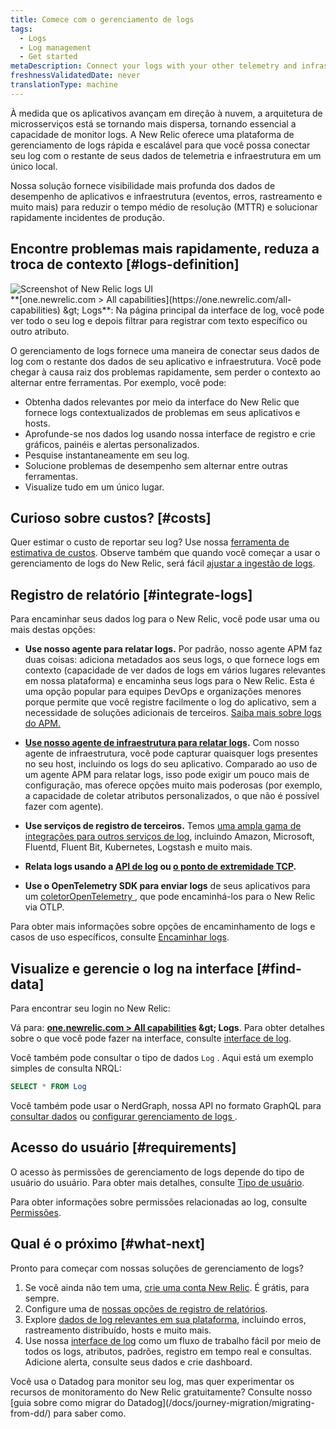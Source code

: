 ```yaml
---
title: Comece com o gerenciamento de logs
tags:
  - Logs
  - Log management
  - Get started
metaDescription: Connect your logs with your other telemetry and infrastructure data with the log management capabilities in New Relic.
freshnessValidatedDate: never
translationType: machine
---
```


À medida que os aplicativos avançam em direção à nuvem, a arquitetura de microsserviços está se tornando mais dispersa, tornando essencial a capacidade de monitor logs. A New Relic oferece uma plataforma de gerenciamento de logs rápida e escalável para que você possa conectar seu log com o restante de seus dados de telemetria e infraestrutura em um único local.

Nossa solução <InlinePopover type="logs" />fornece visibilidade mais profunda dos dados de desempenho de aplicativos e infraestrutura (eventos, erros, rastreamento e muito mais) para reduzir o tempo médio de resolução (MTTR) e solucionar rapidamente incidentes de produção.

## Encontre problemas mais rapidamente, reduza a troca de contexto [#logs-definition]

<img title="Screenshot of New Relic logs UI" alt="Screenshot of New Relic logs UI" src="/images/logs_screenshot-full_main-logs-ui.webp" />

<figcaption>
  <DNT>**[one.newrelic.com &gt; All capabilities](https://one.newrelic.com/all-capabilities) &amp;gt; Logs**</DNT>: Na página principal da interface de log, você pode ver todo o seu log e depois filtrar para registrar com texto específico ou outro atributo.
</figcaption>

O gerenciamento de logs fornece uma maneira de conectar seus dados de log com o restante dos dados de seu aplicativo e infraestrutura. Você pode chegar à causa raiz dos problemas rapidamente, sem perder o contexto ao alternar entre ferramentas. Por exemplo, você pode:

* Obtenha dados relevantes por meio da interface do New Relic que fornece logs contextualizados de problemas em seus aplicativos e hosts.
* Aprofunde-se nos dados log usando nossa interface de registro e crie gráficos, painéis e alertas personalizados.
* Pesquise instantaneamente em seu log.
* Solucione problemas de desempenho sem alternar entre outras ferramentas.
* Visualize tudo em um único lugar.

## Curioso sobre custos? [#costs]

Quer estimar o custo de reportar seu log? Use nossa [ferramenta de estimativa de custos](https://newrelic.com/blog/nerdlog/estimate-data-cost). Observe também que quando você começar a usar o gerenciamento de logs do New Relic, será fácil [ajustar a ingestão de logs](/docs/data-apis/manage-data/manage-data-coming-new-relic).

## Registro de relatório [#integrate-logs]

Para encaminhar seus dados log para o New Relic, você pode usar uma ou mais destas opções:

* **Use nosso agente <InlinePopover type="apm" />para relatar logs.** Por padrão, nosso agente APM faz duas coisas: adiciona metadados aos seus logs, o que fornece logs em contexto (capacidade de ver dados de logs em vários lugares relevantes em nossa plataforma) e encaminha seus logs para o New Relic. Esta é uma opção popular para equipes DevOps e organizações menores porque permite que você registre facilmente o log do aplicativo, sem a necessidade de soluções adicionais de terceiros. [Saiba mais sobre logs do APM.](/docs/apm/new-relic-apm/getting-started/get-started-logs-context)

* **[Use nosso agente de infraestrutura para relatar logs](/docs/logs/forward-logs/forward-your-logs-using-infrastructure-agent).** Com nosso agente de infraestrutura, você pode capturar quaisquer logs presentes no seu host, incluindo os logs do seu aplicativo. Comparado ao uso de um agente APM para relatar logs, isso pode exigir um pouco mais de configuração, mas oferece opções muito mais poderosas (por exemplo, a capacidade de coletar atributos personalizados, o que não é possível fazer com <InlinePopover type="apm" />agente).

* **Use serviços de registro de terceiros.** Temos [uma ampla gama de integrações para outros serviços de log](/docs/logs/forward-logs/enable-log-management-new-relic), incluindo Amazon, Microsoft, Fluentd, Fluent Bit, Kubernetes, Logstash e muito mais.

* **Relata logs usando a [API de log](/docs/logs/log-api/introduction-log-api/) ou [o ponto de extremidade TCP](/docs/logs/log-api/use-tcp-endpoint-forward-logs-new-relic).**

* **Use o OpenTelemetry SDK para enviar logs** de seus aplicativos para um [coletorOpenTelemetry ](/docs/more-integrations/open-source-telemetry-integrations/opentelemetry/best-practices/opentelemetry-best-practices-logs), que pode encaminhá-los para o New Relic via OTLP.

Para obter mais informações sobre opções de encaminhamento de logs e casos de uso específicos, consulte [Encaminhar logs](/docs/logs/forward-logs/enable-log-management-new-relic).

## Visualize e gerencie o log na interface [#find-data]

Para encontrar seu login no New Relic:

Vá para: <DNT>**[one.newrelic.com &gt; All capabilities](https://one.newrelic.com/all-capabilities) &amp;gt; Logs**</DNT>. Para obter detalhes sobre o que você pode fazer na interface, consulte [interface de log](/docs/logs/ui-data/use-logs-ui).

Você também pode consultar o tipo de dados `Log` . Aqui está um exemplo simples de consulta NRQL:

```sql
SELECT * FROM Log
```

Você também pode usar o NerdGraph, nossa API no formato GraphQL para [consultar dados](/docs/apis/nerdgraph/examples/nerdgraph-nrql-tutorial) ou [configurar gerenciamento de logs ](/docs/apis/nerdgraph/examples/nerdgraph-log-parsing-rules-tutorial).

## Acesso do usuário [#requirements]

O acesso às permissões de gerenciamento de logs depende do tipo de usuário do usuário. Para obter mais detalhes, consulte [Tipo de usuário](/docs/accounts/accounts-billing/new-relic-one-user-management/user-type#user-type-capabilities).

Para obter informações sobre permissões relacionadas ao log, consulte [Permissões](/docs/accounts/accounts-billing/new-relic-one-user-management/user-permissions#logs).

## Qual é o próximo [#what-next]

Pronto para começar com nossas soluções de gerenciamento de logs?

1. Se você ainda não tem uma, [crie uma conta New Relic](https://newrelic.com/signup). É grátis, para sempre.
2. Configure uma de [nossas opções de registro de relatórios](#integrate-logs).
3. Explore [dados de log relevantes em sua plataforma](/docs/apm/new-relic-apm/getting-started/get-started-logs-context#response-time-example), incluindo erros, rastreamento distribuído, hosts e muito mais.
4. Use nossa [interface de log](/docs/logs/ui-data/use-logs-ui) como um fluxo de trabalho fácil por meio de todos os logs, atributos, padrões, registro em tempo real e consultas. Adicione alerta, consulte seus dados e crie dashboard.

<Callout variant="tip">
  Você usa o Datadog para monitor seu log, mas quer experimentar os recursos de monitoramento do New Relic gratuitamente? Consulte nosso [guia sobre como migrar do Datadog](/docs/journey-migration/migrating-from-dd/) para saber como.
</Callout>